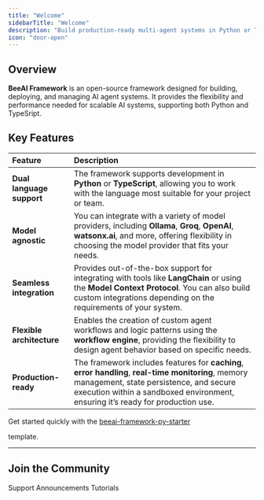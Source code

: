 ```yaml
---
title: "Welcome"
sidebarTitle: "Welcome"
description: "Build production-ready multi-agent systems in Python or TypeScript"
icon: "door-open"
---
```


## Overview

**BeeAI Framework** is an open-source framework designed for building, deploying, and managing AI agent systems. It provides the flexibility and performance needed for scalable AI systems, supporting both Python and TypeSript.

## Key Features

| **Feature**               | **Description**                                                                                                                                                                                                                   |
| :------------------------ | :-------------------------------------------------------------------------------------------------------------------------------------------------------------------------------------------------------------------------------- |
| **Dual language support** | The framework supports development in **Python** or **TypeScript**, allowing you to work with the language most suitable for your project or team.                                                                                |
| **Model agnostic**        | You can integrate with a variety of model providers, including **Ollama**, **Groq**, **OpenAI**, **watsonx.ai**, and more, offering flexibility in choosing the model provider that fits your needs.                              |
| **Seamless integration**  | Provides out-of-the-box support for integrating with tools like **LangChain** or using the **Model Context Protocol**. You can also build custom integrations depending on the requirements of your system.                       |
| **Flexible architecture** | Enables the creation of custom agent workflows and logic patterns using the **workflow engine**, providing the flexibility to design agent behavior based on specific needs.                                                      |
| **Production-ready**      | The framework includes features for **caching**, **error handling**, **real-time monitoring**, memory management, state persistence, and secure execution within a sandboxed environment, ensuring it’s ready for production use. |

<Tip>
  Get started quickly with the <a href="https://github.com/i-am-bee/beeai-framework-py-starter" target="_blank">
  beeai-framework-py-starter</a>

   template.
</Tip>

---

## Join the Community

<CardGroup cols={3}>
  <Card title="Discord" icon="discord" href="https://discord.gg/NradeA6ZNF">
    Support
  </Card>
  <Card title="Bluesky" icon="bluesky" href="https://bsky.app/profile/beeaiagents.bsky.social">
    Announcements
  </Card>
  <Card title="Youtube" icon="youtube" href="https://youtube.com/@BeeAIAgents">
    Tutorials
  </Card>
</CardGroup>